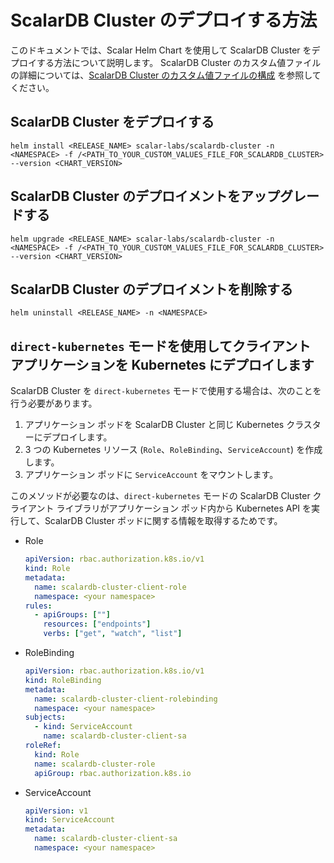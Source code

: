 # ScalarDB Cluster のデプロイする方法

このドキュメントでは、Scalar Helm Chart を使用して ScalarDB Cluster をデプロイする方法について説明します。 ScalarDB Cluster のカスタム値ファイルの詳細については、[ScalarDB Cluster のカスタム値ファイルの構成](configure-custom-values-scalardb-cluster.mdx) を参照してください。

## ScalarDB Cluster をデプロイする

```console
helm install <RELEASE_NAME> scalar-labs/scalardb-cluster -n <NAMESPACE> -f /<PATH_TO_YOUR_CUSTOM_VALUES_FILE_FOR_SCALARDB_CLUSTER> --version <CHART_VERSION>
```

## ScalarDB Cluster のデプロイメントをアップグレードする

```console
helm upgrade <RELEASE_NAME> scalar-labs/scalardb-cluster -n <NAMESPACE> -f /<PATH_TO_YOUR_CUSTOM_VALUES_FILE_FOR_SCALARDB_CLUSTER> --version <CHART_VERSION>
```

## ScalarDB Cluster のデプロイメントを削除する

```console
helm uninstall <RELEASE_NAME> -n <NAMESPACE>
```

## `direct-kubernetes` モードを使用してクライアント アプリケーションを Kubernetes にデプロイします

ScalarDB Cluster を `direct-kubernetes` モードで使用する場合は、次のことを行う必要があります。

1. アプリケーション ポッドを ScalarDB Cluster と同じ Kubernetes クラスターにデプロイします。
2. 3 つの Kubernetes リソース (`Role`、`RoleBinding`、`ServiceAccount`) を作成します。
3. アプリケーション ポッドに `ServiceAccount` をマウントします。

このメソッドが必要なのは、`direct-kubernetes` モードの ScalarDB Cluster クライアント ライブラリがアプリケーション ポッド内から Kubernetes API を実行して、ScalarDB Cluster ポッドに関する情報を取得するためです。

* Role
  ```yaml
  apiVersion: rbac.authorization.k8s.io/v1
  kind: Role
  metadata:
    name: scalardb-cluster-client-role
    namespace: <your namespace>
  rules:
    - apiGroups: [""]
      resources: ["endpoints"]
      verbs: ["get", "watch", "list"]
  ```
* RoleBinding
  ```yaml
  apiVersion: rbac.authorization.k8s.io/v1
  kind: RoleBinding
  metadata:
    name: scalardb-cluster-client-rolebinding
    namespace: <your namespace>
  subjects:
    - kind: ServiceAccount
      name: scalardb-cluster-client-sa
  roleRef:
    kind: Role
    name: scalardb-cluster-role
    apiGroup: rbac.authorization.k8s.io
  ```
* ServiceAccount
  ```yaml
  apiVersion: v1
  kind: ServiceAccount
  metadata:
    name: scalardb-cluster-client-sa
    namespace: <your namespace>
  ```
